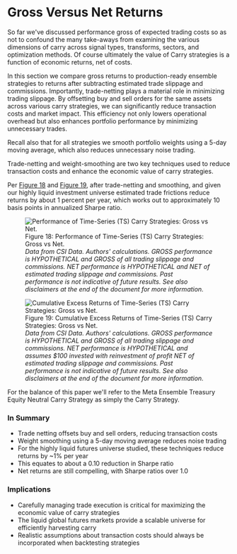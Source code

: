 
# Gross Versus Net Returns

So far we've discussed performance gross of expected trading costs so as not to confound the many take-aways from examining the various dimensions of carry across signal types, transforms, sectors, and optimization methods. Of course ultimately the value of Carry strategies is a function of economic returns, net of costs. 

In this section we compare gross returns to production-ready ensemble strategies to returns after subtracting estimated trade slippage and commissions. Importantly, trade-netting plays a material role in minimizing trading slippage. By offsetting buy and sell orders for the same assets across various carry strategies, we can significantly reduce transaction costs and market impact. This efficiency not only lowers operational overhead but also enhances portfolio performance by minimizing unnecessary trades.

Recall also that for all strategies we smooth portfolio weights using a 5-day moving average, which also reduces unnecessary noise trading.

<Callout>
Trade-netting and weight-smoothing are two key techniques used to reduce transaction costs and enhance the economic value of carry strategies.
</Callout>

Per [Figure 18](#fig-gross-net-table) and [Figure 19](#fig-gross-net-plot), after trade-netting and smoothing, and given our highly liquid investment universe estimated trade frictions reduce returns by about 1 percent per year, which works out to approximately 10 basis points in annualized Sharpe ratio. 

<figure>
  <img id="fig-gross-net-table" src="https://investresolve.com/wp-content/uploads/carry/images/perf_gross_net_all.jpg" alt="Performance of Time-Series (TS) Carry Strategies: Gross vs Net." />
  <figcaption>Figure 18: Performance of Time-Series (TS) Carry Strategies: Gross vs Net.<br />
<em>Data from CSI Data. Authors' calculations. GROSS performance is HYPOTHETICAL and GROSS of all trading slippage and commissions. NET performance is HYPOTHETICAL and NET of estimated trading slippage and commissions. Past performance is not indicative of future results. See also disclaimers at the end of the document for more information.</em></figcaption>
</figure>

<figure>
  <img id="fig-gross-net-plot" src="https://investresolve.com/wp-content/uploads/carry/images/gross_net_all.png" alt="Cumulative Excess Returns of Time-Series (TS) Carry Strategies: Gross vs Net." />
  <figcaption>Figure 19: Cumulative Excess Returns of Time-Series (TS) Carry Strategies: Gross vs Net.<br />
<em>Data from CSI Data. Authors' calculations. GROSS performance is HYPOTHETICAL and GROSS of all trading slippage and commissions. NET performance is HYPOTHETICAL and assumes $100 invested with reinvestment of profit NET of estimated trading slippage and commissions. Past performance is not indicative of future results. See also disclaimers at the end of the document for more information.</em></figcaption>
</figure>

For the balance of this paper we'll refer to the Meta Ensemble Treasury Equity Neutral Carry Strategy as simply the Carry Strategy.

<Steps>

### In Summary
- Trade netting offsets buy and sell orders, reducing transaction costs
- Weight smoothing using a 5-day moving average reduces noise trading 
- For the highly liquid futures universe studied, these techniques reduce returns by ~1% per year
- This equates to about a 0.10 reduction in Sharpe ratio
- Net returns are still compelling, with Sharpe ratios over 1.0

### Implications
- Carefully managing trade execution is critical for maximizing the economic value of carry strategies
- The liquid global futures markets provide a scalable universe for efficiently harvesting carry
- Realistic assumptions about transaction costs should always be incorporated when backtesting strategies

</Steps>
